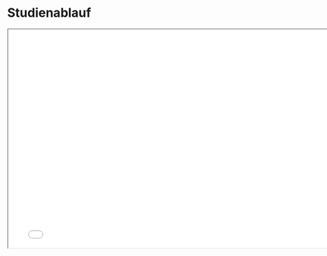 # Studienablauf

```{=html}
<iframe width="780" height="500" src=/Logos/Reaction_PosterStudienablauf_A0_20231120.pdf title="Ablauf"></iframe>
```